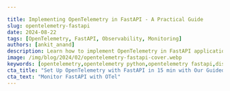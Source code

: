 ```yaml
---

title: Implementing OpenTelemetry in FastAPI - A Practical Guide
slug: opentelemetry-fastapi
date: 2024-08-22
tags: [OpenTelemetry, FastAPI, Observability, Monitoring]
authors: [ankit_anand]
description: Learn how to implement OpenTelemetry in FastAPI applications for enhanced observability and performance monitoring. A comprehensive guide with practical examples.
image: /img/blog/2024/02/opentelemetry-fastapi-cover.webp
keywords: [opentelemetry,opentelemetry python,opentelemetry fastapi,distributed tracing,observability,fastapi monitoring,fastapi instrumentation,signoz]
cta_title: "Set Up OpenTelemetry with FastAPI in 15 min with Our Guided Onboarding"
cta_text: "Monitor FastAPI with OTel"
---
```


<head>
<script
type="application/ld+json"
dangerouslySetInnerHTML={{ __html: JSON.stringify({
"@context": "[https://schema.org](https://schema.org/)",
"@type": "TechArticle",
"headline": "Implementing OpenTelemetry in FastAPI - A Practical Guide",
"alternativeHeadline": "Enhance Your FastAPI Application with OpenTelemetry for Advanced Observability",
"author": {
"@type": "Person",
"name": "Ankit Anand"
},
"publisher": {
"@type": "Organization",
"name": "SigNoz",
"logo": {
"@type": "ImageObject",
"url": "https://signoz.io/img/SigNozLogo-orange.svg"
}
},
"datePublished": "2024-02-05T00:00:00Z",
"dateModified": "2024-08-22T00:00:00Z",
"mainEntityOfPage": {
"@type": "WebPage",
"@id": "https://signoz.io/blog/opentelemetry-fastapi/"
},
"description": "Learn how to implement OpenTelemetry in FastAPI applications for enhanced observability and performance monitoring. A comprehensive guide with practical examples.",
"keywords": "opentelemetry, opentelemetry python, opentelemetry fastapi, distributed tracing, observability, fastapi monitoring, fastapi instrumentation, signoz",
"articleSection": "Technology",
"inLanguage": "en",
"isPartOf": {
"@type": "Blog",
"name": "SigNoz Blog",
"url": "https://signoz.io/blog/"
},
"about": [
{
"@type": "Thing",
"name": "OpenTelemetry",
"description": "An open-source observability framework for cloud-native software"
},
{
"@type": "Thing",
"name": "FastAPI",
"description": "A modern, fast (high-performance) Python web framework for building APIs"
},
{
"@type": "Thing",
"name": "Application Performance Monitoring",
"description": "The practice of monitoring software applications to ensure they perform as expected"
}
],
"mentions": [
{
"@type": "SoftwareApplication",
"name": "OpenTelemetry",
"applicationCategory": "Observability Framework"
},
{
"@type": "SoftwareApplication",
"name": "FastAPI",
"applicationCategory": "Web Framework"
},
{
"@type": "SoftwareApplication",
"name": "SigNoz",
"applicationCategory": "Observability Platform"
}
],
"mainEntity": {
"@type": "FAQPage",
"mainEntity": [
{
"@type": "Question",
"name": "[What is OpenTelemetry](https://signoz.io/blog/what-is-opentelemetry/) and why should I use it with FastAPI?",
"acceptedAnswer": {
"@type": "Answer",
"text": "OpenTelemetry is an open-source observability framework that provides a standardized way to collect and export telemetry data. It's beneficial for FastAPI applications because it offers enhanced visibility into request flows, standardization across different backends, automatic instrumentation, and customizability to fit specific needs."
}
},
{
"@type": "Question",
"name": "How do I implement OpenTelemetry in my FastAPI application?",
"acceptedAnswer": {
"@type": "Answer",
"text": "To implement OpenTelemetry in your FastAPI app: 1. Install necessary packages (opentelemetry-distro, opentelemetry-exporter-otlp) 2. Use opentelemetry-bootstrap to install application-specific instrumentation 3. Configure environment variables for OTLP exporters 4. Run your FastAPI app with the opentelemetry-instrument command"
}
},
{
"@type": "Question",
"name": "How can I visualize the data collected by OpenTelemetry from my FastAPI application?",
"acceptedAnswer": {
"@type": "Answer",
"text": "You can use various backends to visualize OpenTelemetry data. The article recommends using SigNoz, an open-source APM tool that provides out-of-the-box RED (Rate, Error, Duration) metrics charts and distributed tracing visualization. It allows you to monitor application latency, requests per second, error percentage, and analyze individual traces using flamegraphs."
}
},
{
"@type": "Question",
"name": "What are some advanced OpenTelemetry techniques for FastAPI?",
"acceptedAnswer": {
"@type": "Answer",
"text": "Advanced OpenTelemetry techniques for FastAPI include: 1. Using custom processors to modify or filter spans 2. Implementing error tracking to capture and analyze exceptions 3. Integrating with FastAPI's dependency injection system 4. Optimizing OpenTelemetry overhead for high-traffic applications through sampling strategies and batching span exports"
}
},
{
"@type": "Question",
"name": "How does OpenTelemetry impact the performance of my FastAPI application?",
"acceptedAnswer": {
"@type": "Answer",
"text": "OpenTelemetry generally adds minimal overhead to FastAPI applications. The exact impact depends on factors like sampling rate and export frequency. For most applications, the performance hit is negligible compared to the insights gained. However, high-traffic applications may require careful tuning to optimize performance."
}
}
]
},
"tutorial": {
"@type": "HowTo",
"name": "How to Implement OpenTelemetry in FastAPI",
"step": [
{
"@type": "HowToStep",
"name": "Set up the environment",
"text": "Install Python 3.8 or newer and create a virtual environment for your FastAPI project."
},
{
"@type": "HowToStep",
"name": "Install OpenTelemetry packages",
"text": "Install required OpenTelemetry packages using pip: opentelemetry-distro and opentelemetry-exporter-otlp."
},
{
"@type": "HowToStep",
"name": "Install application-specific instrumentation",
"text": "Run opentelemetry-bootstrap --action=install to install instrumentation packages specific to your application."
},
{
"@type": "HowToStep",
"name": "Configure environment variables",
"text": "Set up environment variables for OTLP exporters, including service name, endpoint, and protocol."
},
{
"@type": "HowToStep",
"name": "Run the FastAPI application",
"text": "Use the opentelemetry-instrument command to run your FastAPI application with OpenTelemetry instrumentation."
},
{
"@type": "HowToStep",
"name": "Monitor and analyze",
"text": "Use a monitoring backend like SigNoz to visualize and analyze the collected telemetry data."
}
]
}
}) }}
/>
</head>

FastAPI is a modern Python web framework based on standard Python type hints that makes it easy to build APIs. It's a relatively new framework, having been released in 2018 but has now been adopted by big companies like Uber, Netflix, and Microsoft. Using OpenTelemetry, you can monitor your FastAPI applications for performance by collecting telemetry signals like traces.

![/img/blog/2024/02/opentelemetry-fastapi-cover.webp](/img/blog/2024/02/opentelemetry-fastapi-cover.webp)

FastAPI is one of the fastest Python web frameworks currently available and is really efficient when it comes to writing code. It is based on ASGI specification, unlike other Python frameworks like Flask, which is based on WSGI specification. 

This guide will walk you through the process of implementing OpenTelemetry in your FastAPI projects, enabling you to gain deep insights into your application's performance and behavior.

## What is OpenTelemetry and Why Use it with FastAPI?

Instrumentation is the biggest challenge engineering teams face when starting out with monitoring their application performance. <a href = "https://opentelemetry.io/" rel="noopener noreferrer nofollow" target="_blank" >OpenTelemetry</a> is the leading open-source standard that is solving the problem of instrumentation. It is currently an incubating project under the <a href = "https://www.cncf.io/" rel="noopener noreferrer nofollow" target="_blank" >Cloud Native Computing Foundation</a>.

OpenTelemetry is an open-source observability framework that provides a standardized way to collect and export telemetry data. It offers a unified approach to tracing, metrics, and logging — the three [pillars of observability](https://signoz.io/blog/three-pillars-of-observability/). 

OpenTelemetry's data model consists of three core components:

- **Traces**: Represent the journey of a request through your system.
- **Metrics**: Provide quantitative measurements of your application's performance.
- **Logs**: Offer contextual information about events in your application.

The integration of OpenTelemetry with FastAPI brings several benefits:

1. **Enhanced visibility**: Gain insights into request flows, performance bottlenecks, and error patterns.
2. **Standardization**: Use a vendor-neutral solution that works with various backends and tools.
3. **Automatic instrumentation**: Leverage built-in support for common libraries and frameworks.
4. **Customizability**: Extend and customize telemetry data collection to fit your specific needs.

One of the biggest advantages of using OpenTelemetry is that it is vendor-agnostic. It can export data in multiple formats which you can send to a backend of your choice.

In this article, we will use [SigNoz](https://signoz.io/) as a backend. SigNoz is an open-source APM tool that can be used for both metrics and distributed tracing.

Let's get started and see how to use OpenTelemetry for a FastAPI application.

## Running a FastAPI application with OpenTelemetry

OpenTelemetry is a great choice to instrument ASGI frameworks. As it is open-source and vendor-agnostic, the data can be sent to any backend of your choice.

### Setting up SigNoz

You need a backend to which you can send the collected data for monitoring and visualization. [SigNoz](https://signoz.io/) is an OpenTelemetry-native APM that is well-suited for visualizing OpenTelemetry data.

SigNoz cloud is the easiest way to run SigNoz. You can sign up [here](https://signoz.io/teams/) for a free account and get 30 days of unlimited access to all features.

![/img/blog/2024/01/opentelemetry-collector-try-signoz-cloud-cta.webp](/img/blog/2024/01/opentelemetry-collector-try-signoz-cloud-cta.webp)

You can also install and self-host SigNoz yourself. Check out the [docs](https://signoz.io/docs/install/) for installing self-host SigNoz.

{/* <!-- You can get started with SigNoz using just three commands at your terminal.

```jsx
git clone -b main <https://github.com/SigNoz/signoz.git>
cd signoz/deploy/
./install.sh

```

For detailed instructions, you can visit our documentation.

![/img/blog/common/deploy_docker_documentation.webp](/img/blog/common/deploy_docker_documentation.webp)

When you are done installing SigNoz, you can access the UI at: [http://localhost:3301](http://localhost:3301/)

The application list shown in the dashboard is from a sample app called HOT R.O.D that comes bundled with the SigNoz installation package.

<figure data-zoomable align='center'>
<img src="/img/blog/common/signoz_dashboard_homepage.webp" alt="Homepage SigNoz dashboard"/>
<figcaption><i>SigNoz dashboard - It shows services from a sample app that comes bundled with the application</i></figcaption>
</figure>
--> */}

### Instrumenting a sample FastAPI application with OpenTelemetry

**Prerequisites**<br></br>

- Python 3.8 or newer

Download the <a href = "https://www.python.org/downloads/" rel="noopener noreferrer nofollow" target="_blank" >latest version</a> of Python.

**Step 1. Running sample FastAPI app**<br></br>
We will be using the FastAPI app at this <a href = "https://github.com/SigNoz/sample-fastAPI-app" rel="noopener noreferrer nofollow" target="_blank" >Github repo</a>. All the required OpenTelemetry packages are contained within the `requirements.txt` file under `app` folder in this sample app. Go to the `app` folder first.

```bash
git clone <https://github.com/SigNoz/sample-fastAPI-app.git>
cd sample-fastapi-app/
cd app

```

It’s a good practice to create virtual environments for running Python apps, so we will be using a virtual python environment for this sample fastAPI app.

### Create a Virtual Environment

```bash
python3 -m venv .venv
source .venv/bin/activate

```

**Step 2. Run instructions for sending data to SigNoz**<br></br>
The `requirements.txt` file contains all the necessary [OpenTelemetry Python](https://signoz.io/docs/instrumentation/opentelemetry-python/) packages needed for instrumentation. In order to install those packages, run the following command:

```bash
python -m pip install -r requirements.txt

```

The dependencies included are briefly explained below:

opentelemetry-distro - The distro provides a mechanism to automatically configure some of the more common options for users. It helps to get started with OpenTelemetry auto-instrumentation quickly.

opentelemetry-exporter-otlp - This library provides a way to install all OTLP exporters. You will need an exporter to send the data to SigNoz.

<Admonition>
💡 The `opentelemetry-exporter-otlp` is a convenience wrapper package to install all OTLP exporters. Currently, it installs:

- opentelemetry-exporter-otlp-proto-http
- opentelemetry-exporter-otlp-proto-grpc
- (soon) opentelemetry-exporter-otlp-json-http

The `opentelemetry-exporter-otlp-proto-grpc` package installs the gRPC exporter which depends on the `grpcio` package. The installation of `grpcio` may fail on some platforms for various reasons. If you run into such issues, or you don't want to use gRPC, you can install the HTTP exporter instead by installing the `opentelemetry-exporter-otlp-proto-http` package. You need to set the `OTEL_EXPORTER_OTLP_PROTOCOL` environment variable to `http/protobuf` to use the HTTP exporter.
</Admonition>

**Step 3. Install application specific packages**<br></br>
This step is required to install packages specific to the application. This command figures out which instrumentation packages the user might want to install and installs it for them:

```bash
opentelemetry-bootstrap --action=install

```

<Admonition>
Please make sure that you have installed all the dependencies of your application before running the above command. The command will not install instrumentation for the dependencies which are not installed.
</Admonition>

**Step 4. Configure environment variables to run app and send data to SigNoz**<br></br>
You're almost done. In the last step, you just need to configure a few environment variables for your OTLP exporters. Environment variables that need to be configured:

```bash
OTEL_RESOURCE_ATTRIBUTES=service.name=<service_name> \\
OTEL_EXPORTER_OTLP_ENDPOINT="<https://ingest>.{region}.signoz.cloud:443" \\
OTEL_EXPORTER_OTLP_HEADERS="signoz-ingestion-key=SIGNOZ_INGESTION_KEY" \\
OTEL_EXPORTER_OTLP_PROTOCOL=grpc \\
opentelemetry-instrument <your_run_command>

```

- `<service_name>` is the name of the service you want
- `<your_run_command>` can be `python3 app.py` or `python manage.py runserver --noreload`
- Replace `SIGNOZ_INGESTION_KEY` with the api token provided by SigNoz. You can find it in the email sent by SigNoz with your cloud account details.

You will be able to get ingestion details in SigNoz cloud account under settings --> ingestion settings.

<figure data-zoomable align='center'>
<img src="/img/blog/common/ingestion-key-details.webp" alt="Ingestion key details"/>
<figcaption><i>Ingestion details in SigNoz dashboard</i></figcaption>
</figure>

<Admonition>
Don’t run app in reloader/hot-reload mode as it breaks instrumentation. For example, if you use `--reload` or `reload=True`, it enables the reloader mode which breaks OpenTelemetry isntrumentation.
</Admonition>

For our sample FastAPI application, the run command will look like:

```bash
OTEL_RESOURCE_ATTRIBUTES=service.name=sample-fastapi-app \\
OTEL_EXPORTER_OTLP_ENDPOINT="<https://ingest>.{region}.signoz.cloud:443" \\
OTEL_EXPORTER_OTLP_HEADERS="signoz-ingestion-key=SIGNOZ_INGESTION_KEY" \\
OTEL_EXPORTER_OTLP_PROTOCOL=grpc \\
opentelemetry-instrument uvicorn main:app --host localhost --port 5002

```

<Admonition>

The uvicorn run command with multiple workers is yet to be supported. Alternatively, you can use gunicorn with the worker class `uvicorn.workers.Uvicorn[H11]Worker`

</Admonition>

In that case, the final command will be:

```bash
OTEL_RESOURCE_ATTRIBUTES=service.name=sample-fastapi-app \\
OTEL_EXPORTER_OTLP_ENDPOINT="<https://ingest>.{region}.signoz.cloud:443" \\
OTEL_EXPORTER_OTLP_HEADERS="signoz-ingestion-key=SIGNOZ_INGESTION_KEY" \\
OTEL_EXPORTER_OTLP_PROTOCOL=grpc \\
opentelemetry-instrument gunicorn main:app --workers 2 --worker-class uvicorn.workers.UvicornWorker --bind 0.0.0.0:8000

```

And, congratulations! You have instrumented your sample FastAPI app. You can check if your app is running or not by hitting the endpoint at http://localhost:5002/.

You need to generate some load on your app so that there is data to be captured by OpenTelemetry. You can use locust for this load testing.

```bash
pip3 install locust

```

```bash
locust -f locustfile.py --headless --users 10 --spawn-rate 1 -H <http://localhost:5002>

```

Or you can also hit the endpoint http://localhost:5002/ manually to generate some load.

You will find `sample-fastapi-app` in the list of sample applications being monitored by SigNoz.

<figure data-zoomable align='center'>
<img src="/img/blog/2021/11/list_of_apps_fastapi.webp" alt="FastAPI in the list of applications"/>
<figcaption><i>FastAPI in the list of applications being monitored by SigNoz</i></figcaption>
</figure>

If you want to run the application with a Docker image, refer to the section below for instructions.

### Run with Docker

You can use the below instructions if you want to run your app as a Docker image, below are the instructions.<br></br>

**Build Docker image**

```jsx
docker build -t sample-fastapi-app .

```

**Setting environment variables**<br></br>
You need to set some environment variables while running the application with OpenTelemetry and send collected data to SigNoz. You can do so with the following commands at the terminal:

```bash
# If you have your SigNoz IP Address, replace <IP of SigNoz> with your IP Address.

docker run -d --name fastapi-container \\
-e OTEL_METRICS_EXPORTER='none' \\
-e OTEL_RESOURCE_ATTRIBUTES='service.name=fastapiApp' \\
-e OTEL_EXPORTER_OTLP_ENDPOINT="<https://ingest>.{region}.signoz.cloud:443" \\
-e OTEL_EXPORTER_OTLP_HEADERS="signoz-ingestion-key=SIGNOZ_INGESTION_KEY" \\
-e OTEL_EXPORTER_OTLP_PROTOCOL=grpc \\
-p 5002:5002 sample-fastapi-app

```

If you're using Docker Compose setup:

```bash
# If you are running SigNoz through official Docker Compose setup, run `docker network ls` and find ClickHouse network ID. It will be something like this `clickhouse-setup_default`
# and pass network ID by using `--net <network ID>`

docker run -d --name fastapi-container \\
--net clickhouse-setup_default  \\
--link clickhouse-setup_otel-collector_1 \\
-e OTEL_METRICS_EXPORTER='none' \\
-e OTEL_RESOURCE_ATTRIBUTES='service.name=fastapiApp' \\
-e OTEL_EXPORTER_OTLP_ENDPOINT="<https://ingest>.{region}.signoz.cloud:443" \\
-e OTEL_EXPORTER_OTLP_HEADERS="signoz-ingestion-key=SIGNOZ_INGESTION_KEY" \\
-e OTEL_EXPORTER_OTLP_PROTOCOL=grpc \\
-p 5002:5002 sample-fastapi-app

```

## Monitor FastAPI application with SigNoz

SigNoz makes it easy to visualize metrics and traces captured through OpenTelemetry instrumentation.

SigNoz comes with out of box RED metrics charts and visualization. RED metrics stands for:

- Rate of requests
- Error rate of requests
- Duration taken by requests

<figure data-zoomable align='center'>
<img src="/img/blog/common/signoz_charts_application_metrics.webp" alt="SigNoz charts and metrics"/>
<figcaption><i>Measure things like application latency, requests per sec, error percentage and see your top endpoints with SigNoz</i></figcaption>
</figure>

You can then choose a particular timestamp where latency is high to drill down to traces around that timestamp.

<figure data-zoomable align='center'>
<img src="/img/blog/common/trace_filter_apply_aggregates.webp" alt="List of traces on SigNoz dashboard"/>
<figcaption><i>View of traces at a particular timestamp</i></figcaption>
</figure>

You can use flamegraphs to exactly identify the issue causing the latency.

<figure data-zoomable align='center'>
<img src="/img/blog/common/signoz_flamegraphs.webp" alt="Flamegraphs used to visualize spans of distributed tracing in SigNoz UI"/>
<figcaption><i>View of traces at a particular timestamp</i></figcaption>
</figure>

You can also build custom metrics dashboard for your infrastructure.

<figure data-zoomable align='center'>
<img src="/img/blog/common/signoz_custom_dashboard-min.webp" alt="Custom metrics dashboard"/>
<figcaption><i>You can also build a custom metrics dashboard for your infrastructure</i></figcaption>
</figure>

## Advanced OpenTelemetry Techniques for FastAPI

As you become more comfortable with OpenTelemetry, consider these advanced techniques:

1. **Custom processors**: Modify or filter spans before they're exported:

```python
from opentelemetry.sdk.trace import SpanProcessor

class CustomProcessor(SpanProcessor):
    def on_start(self, span, parent_context):
        span.set_attribute("custom.attribute", "value")

    def on_end(self, span):
        if span.name == "sensitive_operation":
            span.set_attribute("sensitive_data", "[REDACTED]")

trace.get_tracer_provider().add_span_processor(CustomProcessor())

```

1. **Error tracking**: Capture and analyze exceptions:

```python
from fastapi import HTTPException

@app.exception_handler(HTTPException)
async def http_exception_handler(request, exc):
    span = trace.get_current_span()
    span.set_status(trace.Status(trace.StatusCode.ERROR, str(exc)))
    span.record_exception(exc)
    return JSONResponse(status_code=exc.status_code, content={"detail": exc.detail})

```

1. **Integrating with FastAPI's dependency injection**:

```python
from fastapi import Depends
from opentelemetry import trace

async def get_traced_db():
    with trace.get_tracer(__name__).start_as_current_span("database_operation"):
        # Your database connection logic here
        yield db

@app.get("/items")
async def read_items(db = Depends(get_traced_db)):
    # Use the traced database connection
    return await db.fetch_all(query)

```

1. **Optimizing OpenTelemetry overhead**: For high-traffic applications, consider:
    - Using a more aggressive sampling strategy.
    - Batching span exports to reduce network overhead.
    - Monitoring the performance impact of OpenTelemetry itself.

These advanced techniques allow you to fine-tune OpenTelemetry's behavior, ensuring that you collect the most relevant data while minimizing overhead.

## OpenTelemetry Best Practices for FastAPI Microservices

Implementing OpenTelemetry in a FastAPI microservices architecture requires special considerations to ensure effective observability across your distributed system. This section covers best practices and strategies to optimize your OpenTelemetry implementation in a FastAPI microservices environment.

### 1. Correlating Traces Across Microservices

Distributed tracing is crucial in a microservices architecture. To effectively correlate traces across multiple FastAPI microservices:

a) Use consistent service names:

```python
from opentelemetry import trace
from opentelemetry.sdk.resources import Resource

resource = Resource(attributes={"service.name": "user-service"})
tracer = trace.get_tracer(__name__, resource=resource)

```

b) Propagate context in HTTP headers:

```python
from fastapi import FastAPI, Request
from opentelemetry.propagate import extract, inject
import httpx

app = FastAPI()

@app.get("/user/{user_id}")
async def get_user(request: Request, user_id: int):
    ctx = extract(request.headers)
    with tracer.start_as_current_span("get_user", context=ctx):
        async with httpx.AsyncClient() as client:
            headers = {}
            inject(headers)
            response = await client.get(f"<http://auth-service/validate/{user_id}>", headers=headers)
        # Process response

```

### 2. Optimizing OpenTelemetry Performance

In a microservices architecture, the overhead of telemetry can accumulate. To optimize performance:

a) Use sampling to reduce data volume:

```python
from opentelemetry.sdk.trace.sampling import ParentBased, TraceIdRatioBased

sampler = ParentBased(root=TraceIdRatioBased(0.1))  # Sample 10% of traces
trace.get_tracer_provider().set_sampler(sampler)

```

b) Batch span exports:

```python
from opentelemetry.sdk.trace.export import BatchSpanProcessor

exporter = OTLPSpanExporter(endpoint="<http://collector:4317>")
span_processor = BatchSpanProcessor(exporter)
trace.get_tracer_provider().add_span_processor(span_processor)

```

### 3. Configuring Sampling and Data Retention

Effective sampling and data retention strategies are crucial in a microservices environment:

a) Use adaptive sampling:

```python
from opentelemetry.sdk.trace.sampling import ParentBased, RateLimitingSampler

sampler = ParentBased(root=RateLimitingSampler(100))  # 100 samples per second
trace.get_tracer_provider().set_sampler(sampler)

```

b) Implement trace-based sampling decisions:

```python
class CustomSampler(Sampler):
    def should_sample(self, context, trace_id, name, kind, attributes, links, trace_state):
        if "high_priority" in attributes:
            return SamplingResult(SamplingDecision.RECORD_AND_SAMPLE)
        return SamplingResult(SamplingDecision.DROP)

sampler = CustomSampler()
trace.get_tracer_provider().set_sampler(sampler)

```

### 4. Custom Metrics and Spans for FastAPI Microservices

Implement custom metrics and spans that provide valuable insights for FastAPI microservices:

a) Track inter-service communication:

```python
from opentelemetry import metrics

meter = metrics.get_meter(__name__)
request_counter = meter.create_counter(
    name="inter_service_requests",
    description="Number of requests between services",
    unit="1",
)

async def call_service(service_name: str):
    with tracer.start_as_current_span(f"call_{service_name}"):
        # Make the service call
        request_counter.add(1, {"target_service": service_name})

```

b) Monitor FastAPI route performance:

```python
from fastapi import FastAPI, Request
from time import time

app = FastAPI()

@app.middleware("http")
async def add_process_time_header(request: Request, call_next):
    start_time = time()
    response = await call_next(request)
    process_time = time() - start_time
    with tracer.start_as_current_span("http_request"):
        tracer.add_event("process_time", {"value": process_time})
    return response

```

c) Track database operations:

```python
from opentelemetry.instrumentation.sqlalchemy import SQLAlchemyInstrumentor
from sqlalchemy import create_engine

engine = create_engine("postgresql://user:password@localhost/dbname")
SQLAlchemyInstrumentor().instrument(engine=engine)

```

By implementing these best practices, you'll be able to effectively monitor and optimize your FastAPI microservices using OpenTelemetry. This approach provides deep insights into your distributed system's performance and helps identify bottlenecks and issues across service boundaries.

## Conclusion

OpenTelemetry makes it very convenient to instrument your FastAPI application. You can then use an open-source APM tool like SigNoz to analyze the performance of your app. As SigNoz offers a full-stack observability tool, you don't have to use multiple tools for your monitoring needs.

You can try out SigNoz by visiting its GitHub repo 👇

![/img/blog/common/signoz_github.webp](/img/blog/common/signoz_github.webp)

If you have any questions or need any help in setting things up, join our slack community and ping us in `#support` channel.

![/img/blog/common/join_slack_cta.webp](/img/blog/common/join_slack_cta.webp)

---

Read more about OpenTelemetry 👇

[Things you need to know about OpenTelemetry tracing](https://signoz.io/blog/opentelemetry-tracing/)

[OpenTelemetry collector - architecture and configuration guide](https://signoz.io/blog/opentelemetry-collector-complete-guide/)

## FAQs

### How does OpenTelemetry impact FastAPI application performance?

OpenTelemetry adds minimal overhead to your FastAPI application. The exact impact depends on factors like sampling rate and export frequency. In most cases, the performance hit is negligible compared to the insights gained. However, for high-traffic applications, careful tuning may be necessary.

### Can OpenTelemetry be used with FastAPI in a serverless environment?

Yes, OpenTelemetry can be used with FastAPI in serverless environments. However, you may need to adjust your configuration to account for the stateless nature of serverless functions. Consider using batch exporters and ensuring that your telemetry data is exported before the function terminates.

### What are the best practices for securing sensitive data in OpenTelemetry traces?

To secure sensitive data:

1. Use custom processors to redact or mask sensitive information before export.
2. Implement proper access controls on your telemetry data storage.
3. Avoid logging sensitive data as span attributes or events.
4. Use sampling strategies to reduce the amount of data collected for sensitive operations.

### How does OpenTelemetry compare to other monitoring solutions for FastAPI?

OpenTelemetry offers several advantages:

1. Vendor-neutral: Works with multiple backends and tools.
2. Comprehensive: Covers traces, metrics, and logs in a single framework.
3. Standardized: Provides a consistent approach across different languages and frameworks.
4. Extensible: Allows for custom instrumentation and exporters.

While other solutions may offer easier setup or more specialized features, OpenTelemetry's flexibility and standardization make it a strong choice for many FastAPI applications.

### What is OpenTelemetry and why should I use it with FastAPI?

OpenTelemetry is an open-source observability framework that provides a standardized way to collect and export telemetry data (traces, metrics, and logs). It's beneficial for FastAPI applications because it offers enhanced visibility into request flows, standardization across different backends, automatic instrumentation, and customizability to fit specific needs.

### How do I implement OpenTelemetry in my FastAPI application?

To implement OpenTelemetry in your FastAPI app:

1. Install necessary packages ([opentelemetry-distro](https://signoz.io/opentelemetry/python-auto-instrumentation/), opentelemetry-exporter-otlp)
2. Use opentelemetry-bootstrap to install application-specific instrumentation
3. Configure environment variables for OTLP exporters
4. Run your FastAPI app with the opentelemetry-instrument command

### What are the key components of OpenTelemetry's data model?

OpenTelemetry's data model consists of three core components:

1. Traces: Represent the journey of a request through your system
2. Metrics: Provide quantitative measurements of your application's performance
3. Logs: Offer contextual information about events in your application

### Can I use OpenTelemetry with FastAPI in a Docker environment?

Yes, you can use OpenTelemetry with FastAPI in a Docker environment. You'll need to set the appropriate environment variables in your Docker run command or docker-compose file to configure [OpenTelemetry exporters](https://signoz.io/guides/opentelemetry-collector-vs-exporter/) and other settings.

### How can I visualize the data collected by OpenTelemetry from my FastAPI application?

You can use various backends to visualize OpenTelemetry data. The article recommends using SigNoz, an open-source APM tool that provides out-of-the-box RED (Rate, Error, Duration) metrics charts and [distributed tracing](https://signoz.io/blog/distributed-tracing/) visualization. It allows you to monitor application latency, requests per second, error percentage, and analyze individual traces using flamegraphs.

### What are some advanced OpenTelemetry techniques for FastAPI?

Advanced OpenTelemetry techniques for FastAPI include:

1. Using custom processors to modify or filter spans
2. Implementing error tracking to capture and analyze exceptions
3. Integrating with FastAPI's dependency injection system
4. Optimizing OpenTelemetry overhead for high-traffic applications through sampling strategies and batching span exports

### How does OpenTelemetry impact the performance of my FastAPI application?

OpenTelemetry generally adds minimal overhead to FastAPI applications. The exact impact depends on factors like sampling rate and export frequency. For most applications, the performance hit is negligible compared to the insights gained. However, high-traffic applications may require careful tuning to optimize performance.